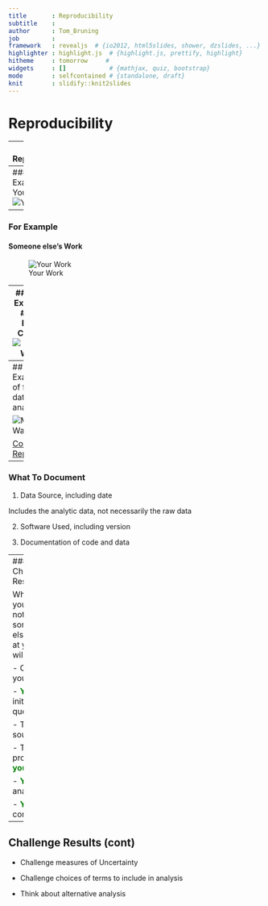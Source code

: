 ```yaml
---
title       : Reproducibility
subtitle    : 
author      : Tom_Bruning
job         : 
framework   : revealjs  # {io2012, html5slides, shower, dzslides, ...}
highlighter : highlight.js  # {highlight.js, prettify, highlight}
hitheme     : tomorrow     # 
widgets     : []            # {mathjax, quiz, bootstrap}
mode        : selfcontained # {standalone, draft}
knit        : slidify::knit2slides
---
```

   
# Reproducibility  

---
### Why Reproducibility

- <span style="color:green; font-weight:bold">YOU</span> are responsible for your work
- Replication is often times impossible

- Validation of <span style="color:green; font-weight:bold">your</span> methods

- Validation of <span style="color:green; font-weight:bold">your</span>  data

- So discrepancies can be identified  
    ... and remedied (by <span style="color:green; font-weight:bold">you</span>) or <span style="color:green; font-weight:bold">your</span> vindication.

- No one is immune from errors

    A former manager of mine said "The only people who don't make mistakes are those who don't do anything"

---
### For Example
#### Your Work
![Your Work](./assets/img/plot1.png)

---
### For Example
#### Someone else's Work
![Your Work](./assets/img/plot2.png)

---
### For Example
#### Both Charts
![Your Work](./assets/img/plot3.png)

---
## Examples of faulty data analysis

![Market Watch](./assets/img/ss_errors.png)

 [Colbert Report](http://on.cc.com/1rKue88 "Colbert Report")
 

---
### What To Document

1. Data Source, including date

  Includes the analytic data, not necessarily the raw data

2. Software Used, including version

3. Documentation of code and data

---
### Challenge Results

Whether you do, or not, someone else looking at your data will.

- Challenge your steps

  - <span style="color:green; font-weight:bold">Your</span> initial question

  - The data source

  - The processing <span style="color:green; font-weight:bold">you</span> did

  - <span style="color:green; font-weight:bold">Your</span> analysis

  - <span style="color:green; font-weight:bold">Your</span> conclusions 

---
## Challenge Results (cont)

- Challenge measures of Uncertainty

- Challenge choices of terms to include in analysis

- Think about alternative analysis

